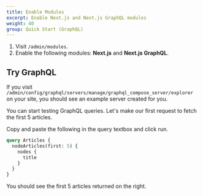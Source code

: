 ```yaml
---
title: Enable Modules
excerpt: Enable Next.js and Next.js GraphQL modules
weight: 40
group: Quick Start (GraphQL)
---
```


1. Visit `/admin/modules`.
2. Enable the following modules: **Next.js** and **Next.js GraphQL**.

## Try GraphQL

If you visit `/admin/config/graphql/servers/manage/graphql_compose_server/explorer` on your site, you should see an example server created for you.

You can start testing GraphQL queries. Let's make our first request to fetch the first 5 articles.

Copy and paste the following in the query textbox and click run.

```graphql
query Articles {
  nodeArticles(first: 5) {
    nodes {
      title
    }
  }
}
```

You should see the first 5 articles returned on the right.
